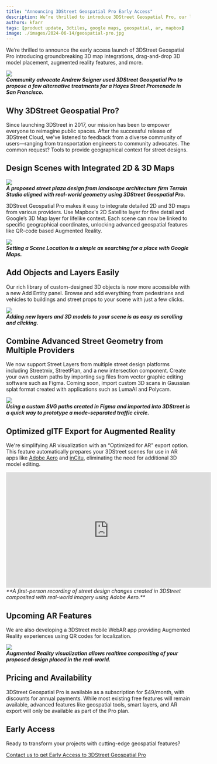 ```yaml
---
title: "Announcing 3DStreet Geospatial Pro Early Access"
description: We’re thrilled to introduce 3DStreet Geospatial Pro, our latest product update that brings you revolutionary 3D map integrations, drag-and-drop 3D model placement, augmented reality features, and much more!
authors: kfarr
tags: [product update, 3dtiles, google maps, geospatial, ar, mapbox]
image: ./images/2024-06-14/geospatial-pro.jpg
---
```


We’re thrilled to announce the early access launch of 3DStreet Geospatial Pro introducing groundbreaking 3D map integrations, drag-and-drop 3D model placement, augmented reality features, and more.

![](./images/2024-06-14/geospatial-pro.jpg)<br/><i>
**Community advocate Andrew Seigner used 3DStreet Geospatial Pro to propose a few alternative treatments for a Hayes Street Promenade in San Francisco.**</i>

<!-- truncate -->
## Why 3DStreet Geospatial Pro?
Since launching 3DStreet in 2017, our mission has been to empower everyone to reimagine public spaces. After the successful release of 3DStreet Cloud, we've listened to feedback from a diverse community of users—ranging from transportation engineers to community advocates. The common request? Tools to provide geographical context for street designs.

## Design Scenes with Integrated 2D & 3D Maps

![](./images/2024-06-14/mapbox-sketchfab-gltf-placement.jpg)<br/><i>
**A proposed street plaza design from landscape architecture firm Terrain Studio aligned with real-world geometry using 3DStreet Geospatial Pro.**</i>

3DStreet Geospatial Pro makes it easy to integrate detailed 2D and 3D maps from various providers. Use Mapbox's 2D Satellite layer for fine detail and Google’s 3D Map layer for lifelike context. Each scene can now be linked to specific geographical coordinates, unlocking advanced geospatial features like QR-code based Augmented Reality.

![](./images/2024-06-14/scenelocation-settings.jpg)<br/><i>
**Setting a Scene Location is a simple as searching for a place with Google Maps.**</i>

## Add Objects and Layers Easily
Our rich library of custom-designed 3D objects is now more accessible with a new Add Entity panel. Browse and add everything from pedestrians and vehicles to buildings and street props to your scene with just a few clicks.

![](./images/2024-06-14/add-new-entity-panel.jpg)<br/><i>
**Adding new layers and 3D models to your scene is as easy as scrolling and clicking.**</i>

## Combine Advanced Street Geometry from Multiple Providers
We now support Street Layers from multiple street design platforms including Streetmix, StreetPlan, and a new intersection component. Create your own custom paths by importing svg files from vector graphic editing software such as Figma. Coming soon, import custom 3D scans in Gaussian splat format created with applications such as LumaAI and Polycam.

![](./images/2024-05-24/mission-bay-traffic-circle-rev4.jpg)<br/><i>
**Using a custom SVG paths created in Figma and imported into 3DStreet is a quick way to prototype a mode-separated traffic circle.**</i>

## Optimized glTF Export for Augmented Reality
We're simplifying AR visualization with an “Optimized for AR” export option. This feature automatically prepares your 3DStreet scenes for use in AR apps like [Adobe Aero](https://www.adobe.com/products/aero.html) and [inCitu](https://incitu.us/), eliminating the need for additional 3D model editing.

<iframe width="560" height="315" src="https://www.youtube.com/embed/SszAFmtmVC4?si=anecoEum53Y9C4sF" title="YouTube video player" frameborder="0" allow="accelerometer; autoplay; clipboard-write; encrypted-media; gyroscope; picture-in-picture; web-share" referrerpolicy="strict-origin-when-cross-origin" allowfullscreen></iframe><br/>
<i>**A first-person recording of street design changes created in 3DStreet composited with real-world imagery using Adobe Aero.**</i>

## Upcoming AR Features
We are also developing a 3DStreet mobile WebAR app providing Augmented Reality experiences using QR codes for localization.

![](./images/2024-06-14/ar-screencaps.jpg)<br/><i>
**Augmented Reality visualization allows realtime compositing of your proposed design placed in the real-world.**</i>

## Pricing and Availability
3DStreet Geospatial Pro is available as a subscription for $49/month, with discounts for annual payments. While most existing free features will remain available, advanced features like geospatial tools, smart layers, and AR export will only be available as part of the Pro plan.

## Early Access
Ready to transform your projects with cutting-edge geospatial features?

[Contact us to get Early Access to 3DStreet Geospatial Pro](https://us6.list-manage.com/contact-form?u=01ce9902276fa6ad96be57ac6&form_id=3f024b297f2177befa87b5ca5e9d45cc)